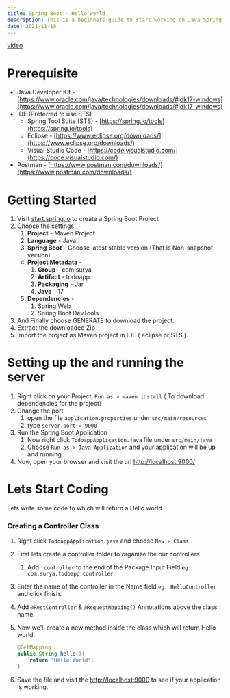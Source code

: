 ```yaml
---
title: Spring Boot - Hello world
description: This is a beginners guide to start working on Java Spring Boot application 
date: 2021-11-18
---
```


[video](https://www.youtube.com/watch?v=tsYndAElVa4)


# Prerequisite

- Java Developer Kit - [https://www.oracle.com/java/technologies/downloads/#jdk17-windows](https://www.oracle.com/java/technologies/downloads/#jdk17-windows)
- IDE (Preferred to use STS)
	- Spring Tool Suite (STS) - [https://spring.io/tools](https://spring.io/tools)
	- Eclipse - [https://www.eclipse.org/downloads/](https://www.eclipse.org/downloads/)
	- Visual Studio Code - [https://code.visualstudio.com/](https://code.visualstudio.com/)
- Postman - [https://www.postman.com/downloads/](https://www.postman.com/downloads/)

# Getting Started

1. Visit [start.spring.io](http://start.spring.io/) to create a Spring Boot Project
2. Choose the settings
	1. **Project** - Maven Project
	2. **Language** - Java
	3. **Spring Boot** - Choose latest stable version (That is Non-snapshot version)
	4. **Project Metadata** -
		1. **Group** - com.surya
		2. **Artifact** - todoapp
		3. **Packaging** - Jar
		4. **Java** - 17
	5. **Dependencies** -
		1. Spring Web
		2. Spring Boot DevTools
3. And Finally choose GENERATE to download the project.
4. Extract the downloaded Zip
5. Import the project as Maven project in IDE ( eclipse  or STS ).

# Setting up the and running the server

1. Right click on your Project, `Run as > maven install` ( To download dependencies for the project)
2. Change the port
	1. open the file `application.properties` under `src/main/resources`
	2. type `server.port = 9000`
3. Run the Spring Boot Application
	1. Now right click `TodoappApplication.java` file under `src/main/java`
	2. Choose `Run as > Java Application` and your application will be up and running
4. Now, open your browser and visit the url [http://localhost:9000/](http://localhost:9000/)

# Lets Start Coding


Lets write some code to which will return a Hello world


### Creating a Controller Class

1. Right click `TodoappApplication.java` and choose `New > Class`
2. First lets create a controller folder to organize the our controllers
	1. Add `.controller` to the end of the Package Input Field `eg: com.surya.todoapp.controller`
3. Enter the name of the controller in the Name field `eg: HelloController`  and click finish.
4. Add  `@RestController` & `@RequestMapping()` Annotations above the class name.
5. Now we'll create a new method inside the class which will return Hello world.

	```java
	@GetMapping
	public String hello(){
		return "Hello World";
	}
	```

6. Save the file and visit the [http://localhost:9000](http://localhost:9000/api/tasks) to see if your application is working.
